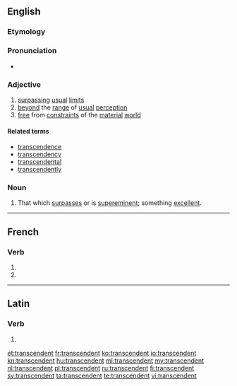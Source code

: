 ==English==

===Etymology===
{{suffix|transcend|ent}}

===Pronunciation===
* {{IPA|/tɹænˈsɛndɛnt/}}

===Adjective===
{{en-adj}}

# [[surpass]]ing [[usual]] [[limit]]s
# [[beyond]] the [[range]] of [[usual]] [[perception]]
# [[free]] from [[constraint]]s of the [[material]] [[world]]

====Related terms====
* [[transcendence]]
* [[transcendency]]
* [[transcendental]]
* [[transcendently]]

===Noun===
{{en-noun}}

# That which [[surpass]]es or is [[supereminent]]; something [[excellent]].

----

==French==

===Verb===
{{fr-verb-form}}

# {{conjugation of|transcender||3|p|pres|ind|lang=fr}}
# {{conjugation of|transcender||3|p|pres|sub|lang=fr}}

----

==Latin==

===Verb===
{{la-verb-form|transcendent}}

# {{conjugation of|transcendo|transcendō|3|p|fut|act|ind|lang=la}}

[[et:transcendent]]
[[fr:transcendent]]
[[ko:transcendent]]
[[io:transcendent]]
[[kn:transcendent]]
[[hu:transcendent]]
[[ml:transcendent]]
[[my:transcendent]]
[[nl:transcendent]]
[[pl:transcendent]]
[[ru:transcendent]]
[[fi:transcendent]]
[[sv:transcendent]]
[[ta:transcendent]]
[[te:transcendent]]
[[vi:transcendent]]